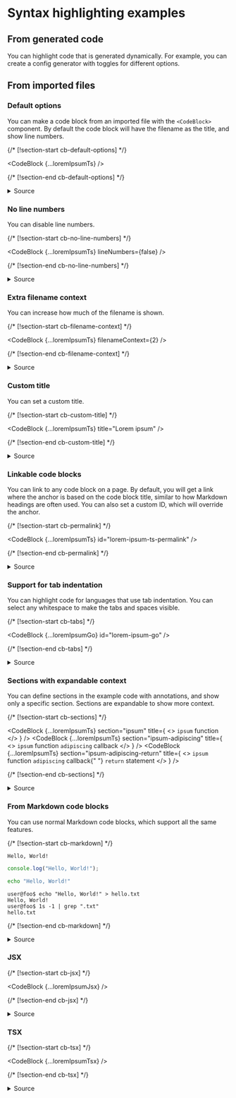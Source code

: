 



# Syntax highlighting examples

## From generated code

You can highlight code that is generated dynamically. For example, you can
create a config generator with toggles for different options.

<Example />

## From imported files

### Default options

You can make a code block from an imported file with the `<CodeBlock>`
component. By default the code block will have the filename as the title, and
show line numbers.

{/* [!section-start cb-default-options] */}

<CodeBlock {...loremIpsumTs} />

{/* [!section-end cb-default-options] */}

<details>
  <summary>Source</summary>
  <CodeBlock
    {...thisFile}
    section="code-import-ts"
    noSectionContext
    lineNumbers={false}
    title="Source import"
  />
  <CodeBlock
    {...thisFile}
    section="cb-default-options"
    noSectionContext
    lineNumbers={false}
    title="Code block"
  />
</details>

### No line numbers

You can disable line numbers.

{/* [!section-start cb-no-line-numbers] */}

<CodeBlock {...loremIpsumTs} lineNumbers={false} />

{/* [!section-end cb-no-line-numbers] */}

<details>
  <summary>Source</summary>
  <CodeBlock
    {...thisFile}
    section="code-import-ts"
    noSectionContext
    lineNumbers={false}
    title="Source import"
  />
  <CodeBlock
    {...thisFile}
    section="cb-no-line-numbers"
    noSectionContext
    lineNumbers={false}
    title="Code block"
  />
</details>

### Extra filename context

You can increase how much of the filename is shown.

{/* [!section-start cb-filename-context] */}

<CodeBlock {...loremIpsumTs} filenameContext={2} />

{/* [!section-end cb-filename-context] */}

<details>
  <summary>Source</summary>
  <CodeBlock
    {...thisFile}
    section="code-import-ts"
    noSectionContext
    lineNumbers={false}
    title="Source import"
  />
  <CodeBlock
    {...thisFile}
    section="cb-filename-context"
    noSectionContext
    lineNumbers={false}
    title="Code block"
  />
</details>

### Custom title

You can set a custom title.

{/* [!section-start cb-custom-title] */}

<CodeBlock {...loremIpsumTs} title="Lorem ipsum" />

{/* [!section-end cb-custom-title] */}

<details>
  <summary>Source</summary>
  <CodeBlock
    {...thisFile}
    section="code-import-ts"
    noSectionContext
    lineNumbers={false}
    title="Source import"
  />
  <CodeBlock
    {...thisFile}
    section="cb-custom-title"
    noSectionContext
    lineNumbers={false}
    title="Code block"
  />
</details>

### Linkable code blocks

You can link to any code block on a page. By default, you will get a link where
the anchor is based on the code block title, similar to how Markdown headings
are often used. You can also set a custom ID, which will override the anchor.

{/* [!section-start cb-permalink] */}

<CodeBlock {...loremIpsumTs} id="lorem-ipsum-ts-permalink" />

{/* [!section-end cb-permalink] */}

<details>
  <summary>Source</summary>
  <CodeBlock
    {...thisFile}
    section="code-import-ts"
    noSectionContext
    lineNumbers={false}
    title="Source import"
  />
  <CodeBlock
    {...thisFile}
    section="cb-permalink"
    noSectionContext
    lineNumbers={false}
    title="Code block"
  />
</details>

### Support for tab indentation

You can highlight code for languages that use tab indentation. You can select
any whitespace to make the tabs and spaces visible.

{/* [!section-start cb-tabs] */}

<CodeBlock {...loremIpsumGo} id="lorem-ipsum-go" />

{/* [!section-end cb-tabs] */}

<details>
  <summary>Source</summary>
  <CodeBlock
    {...thisFile}
    section="code-import-go"
    noSectionContext
    lineNumbers={false}
    title="Source import"
  />
  <CodeBlock
    {...thisFile}
    section="cb-tabs"
    noSectionContext
    lineNumbers={false}
    title="Code block"
  />
</details>

### Sections with expandable context

You can define sections in the example code with annotations, and show only a
specific section. Sections are expandable to show more context.

{/* [!section-start cb-sections] */}

<CodeBlock
  {...loremIpsumTs}
  section="ipsum"
  title={
    <>
      <code>ipsum</code> function
    </>
  }
/>
<CodeBlock
  {...loremIpsumTs}
  section="ipsum-adipiscing"
  title={
    <>
      <code>ipsum</code> function <code>adipiscing</code> callback
    </>
  }
/>
<CodeBlock
  {...loremIpsumTs}
  section="ipsum-adipiscing-return"
  title={
    <>
      <code>ipsum</code> function <code>adipiscing</code> callback{" "}
      <code>return</code> statement
    </>
  }
/>

{/* [!section-end cb-sections] */}

<details>
  <summary>Source</summary>
  <CodeBlock
    {...thisFile}
    section="code-import-ts"
    noSectionContext
    lineNumbers={false}
    title="Source import"
  />
  <CodeBlock
    {...thisFile}
    section="cb-sections"
    noSectionContext
    lineNumbers={false}
    title="Code blocks"
  />
  <CodeBlock {...loremIpsumTsWithAnnotations} title="Section annotations" />
</details>

### From Markdown code blocks

You can use normal Markdown code blocks, which support all the same features.

{/* [!section-start cb-markdown] */}

```
Hello, World!
```

```ts title="hello-world.ts"
console.log("Hello, World!");
```

```sh
echo "Hello, World!"
```

```console
user@foo$ echo "Hello, World!" > hello.txt
Hello, World!
user@foo$ 1s -1 | grep ".txt"
hello.txt
```

{/* [!section-end cb-markdown] */}

<details>
  <summary>Source</summary>
  <CodeBlock
    {...thisFile}
    section="cb-markdown"
    noSectionContext
    lineNumbers={false}
    title="Code blocks"
  />
</details>

### JSX

{/* [!section-start cb-jsx] */}

<CodeBlock {...loremIpsumJsx} />

{/* [!section-end cb-jsx] */}

<details>
  <summary>Source</summary>
  <CodeBlock
    {...thisFile}
    section="code-import-jsx"
    noSectionContext
    lineNumbers={false}
    title="Source import"
  />
  <CodeBlock
    {...thisFile}
    section="cb-jsx"
    noSectionContext
    lineNumbers={false}
    title="Code block"
  />
</details>

### TSX

{/* [!section-start cb-tsx] */}

<CodeBlock {...loremIpsumTsx} />

{/* [!section-end cb-tsx] */}

<details>
  <summary>Source</summary>
  <CodeBlock
    {...thisFile}
    section="code-import-tsx"
    noSectionContext
    lineNumbers={false}
    title="Source import"
  />
  <CodeBlock
    {...thisFile}
    section="cb-tsx"
    noSectionContext
    lineNumbers={false}
    title="Code block"
  />
</details>
